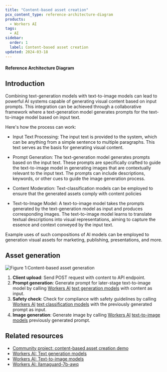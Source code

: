 ```yaml
---
title: "Content-based asset creation"
pcx_content_type: reference-architecture-diagram
products:
  - Workers AI
tags:
  - AI
sidebar:
  order: 1
  label: Content-based asset creation
updated: 2024-03-18
---
```


#### Reference Architecture Diagram

## Introduction

Combining text-generation models with text-to-image models can lead to powerful AI systems capable of generating visual content based on input prompts. This integration can be achieved through a collaborative framework where a text-generation model generates prompts for the text-to-image model based on input text.

Here's how the process can work:

- Input Text Processing: The input text is provided to the system, which can be anything from a simple sentence to multiple paragraphs. This text serves as the basis for generating visual content.

- Prompt Generation: The text-generation model generates prompts based on the input text. These prompts are specifically crafted to guide the text-to-image model in generating images that are contextually relevant to the input text. The prompts can include descriptions, keywords, or other cues to guide the image generation process.

- Content Moderation: Text-classification models can be employed to ensure that the generated assets comply with content policies

- Text-to-Image Model: A text-to-image model takes the prompts generated by the text-generation model as input and produces corresponding images. The text-to-image model learns to translate textual descriptions into visual representations, aiming to capture the essence and context conveyed by the input text.

Example uses of such compositions of AI models can be employed to generation visual assets for marketing, publishing, presentations, and more.

## Asset generation

![Figure 1:Content-based asset generation](~/assets/images/reference-architecture/ai-asset-generation-diagrams/ai-asset-generation.svg "Figure 1: Content-based asset generation")

1. **Client upload**: Send POST request with content to API endpoint.
2. **Prompt generation**: Generate prompt for later-stage text-to-image model by calling [Workers AI](/workers-ai/) [text generation models](/workers-ai/models/) with content as input.
3. **Safety check**: Check for compliance with safety guidelines by calling [Workers AI](/workers-ai/) [text classification models](/workers-ai/models/) with the previously generated prompt as input.
4. **Image generation**: Generate image by calling [Workers AI](/workers-ai/) [text-to-image models](/workers-ai/models/) previously generated prompt.

## Related resources

- [Community project: content-based asset creation demo](https://auto-asset.pages.dev/)
- [Workers AI: Text generation models](/workers-ai/models/)
- [Workers AI: Text-to-image models](/workers-ai/models/)
- [Workers AI: llamaguard-7b-awq](/workers-ai/models/llamaguard-7b-awq/)
